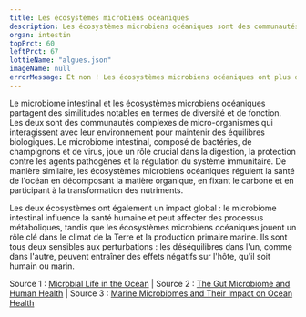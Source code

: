 ---
title: Les écosystèmes microbiens océaniques
description: Les écosystèmes microbiens océaniques sont des communautés de micro-organismes marins, tels que des bactéries, des archées et des protistes, qui jouent un rôle crucial dans les cycles biogéochimiques de l'océan, comme la dégradation des nutriments et la fixation du carbone.
organ: intestin
topPrct: 60
leftPrct: 67
lottieName: "algues.json"
imageName: null
errorMessage: Et non ! Les écosystèmes microbiens océaniques ont plus de similitude avec le microbiome intestinal.
---
Le microbiome intestinal et les écosystèmes microbiens océaniques partagent des similitudes notables en termes de diversité et de fonction. Les deux sont des communautés complexes de micro-organismes qui interagissent avec leur environnement pour maintenir des équilibres biologiques. Le microbiome intestinal, composé de bactéries, de champignons et de virus, joue un rôle crucial dans la digestion, la protection contre les agents pathogènes et la régulation du système immunitaire. De manière similaire, les écosystèmes microbiens océaniques régulent la santé de l'océan en décomposant la matière organique, en fixant le carbone et en participant à la transformation des nutriments.

Les deux écosystèmes ont également un impact global : le microbiome intestinal influence la santé humaine et peut affecter des processus métaboliques, tandis que les écosystèmes microbiens océaniques jouent un rôle clé dans le climat de la Terre et la production primaire marine. Ils sont tous deux sensibles aux perturbations : les déséquilibres dans l'un, comme dans l'autre, peuvent entraîner des effets négatifs sur l'hôte, qu'il soit humain ou marin.

Source 1 : [Microbial Life in the Ocean](https://oceanexplorer.noaa.gov) | Source 2 : [The Gut Microbiome and Human Health](https://www.nih.gov) | Source 3 : [Marine Microbiomes and Their Impact on Ocean Health](https://www.nature.com)
